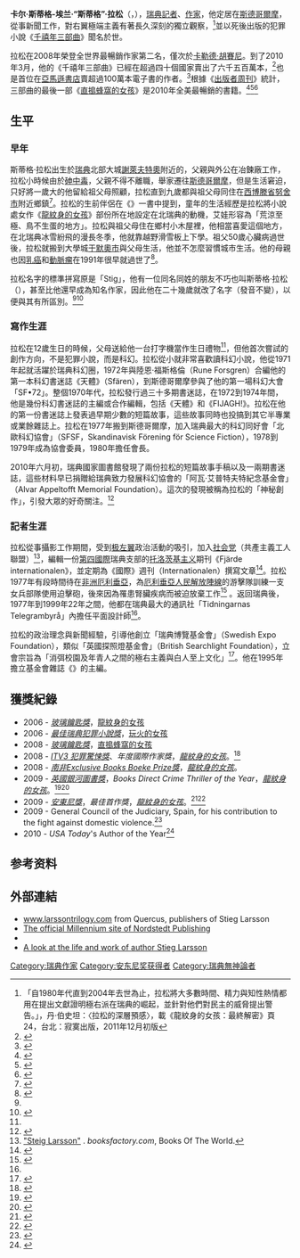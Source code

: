 {{Infobox writer
| name         = 斯蒂格·拉松<br />Stieg Larsson
| image        = Stieg Larsson.jpg
| imagesize    = 
| alt          = 
| caption      = 
| pseudonym    = 
| birthname    = 
| birthdate    = {{birth date|1954|8|15|df=y}}
| birthplace   = {{SWE}}{{Link-en|謝萊夫特港|Skelleftehamn}}
| deathdate    = {{death date and age|2004|11|9|1954|8|15|df=y}}
| deathplace   = {{SWE}}[[斯德哥爾摩|斯德哥爾摩]]
| occupation   = [[記者|記者]]、[[小說家|小說家]]
| nationality  = {{SWE}}
| ethnicity    = 
| citizenship  = 
| education    =
| alma_mater   = 
| period       = 1990-2004
| genre        = [[犯罪小說|犯罪小說]]、[[驚悚小說|驚悚小說]]
| subject      = 
| movement     = 
| notableworks = 《[[千禧年三部曲|千禧年三部曲]]》
| spouse       = 
| partner      = 
| children     =
| relatives    = 
| influences   =
| influenced   = 
| awards       = 
| signature    = 
| signature_alt = 
| website      = http://www.stieglarsson.se/
| portaldisp   = 
}}

'''卡尔·斯蒂格-埃兰·“斯蒂格”·拉松 '''（{{lang-sv|Karl Stig-Erland "Stieg" Larsson}}，{{bd|1954年|8月15日|2004年|11月9日}}），[[瑞典|瑞典]][[記者|記者]]、[[作家|作家]]，他定居在[[斯德哥爾摩|斯德哥爾摩]]，從事新聞工作，對右翼極端主義有著長久深刻的獨立觀察，<ref>「自1980年代直到2004年去世為止，拉松將大多數時間、精力與知性熱情都用在提出文獻證明極右派在瑞典的崛起，並針對他們對民主的威脅提出警告。」，丹·伯史坦：〈拉松的深層預感〉，載《龍紋身的女孩：最終解密》頁24，台北：寂寞出版，2011年12月初版</ref>並以死後出版的犯罪小說《[[千禧年三部曲|千禧年三部曲]]》聞名於世。

拉松在2008年榮登全世界最暢銷作家第二名，僅次於[[卡勒德·胡賽尼|卡勒德·胡賽尼]]。到了2010年3月，他的《千禧年三部曲》已經在超過四十個國家賣出了六千五百萬本，<ref>{{cite web | url= http://www.bbc.co.uk/news/entertainment-arts-16110375 | title= Hollywood takes on ''Girl with the Dragon Tattoo'' | publisher= BBC News | first= Genevieve | last= Hassan | date= 2011-12-25 | accessdate= 2012-01-12 | archive-date= 2013-07-12 | archive-url= https://www.webcitation.org/6I37aXi4a?url=http://www.bbc.co.uk/news/entertainment-arts-16110375 | dead-url= no }}</ref>也是首位在[[亞馬遜書店|亞馬遜書店]]賣超過100萬本電子書的作者。<ref>{{cite web | url= http://www.guardian.co.uk/books/2010/jul/28/stieg-larsson-1m-ebooks-amazon | title= Stieg Larsson becomes first author to sell 1m ebooks on Amazon | publisher= The Guardian | date= July 285, 2010 | accessdate= 2011-02-12 | archive-date= 2010-07-31 | archive-url= https://web.archive.org/web/20100731205217/http://www.guardian.co.uk/books/2010/jul/28/stieg-larsson-1m-ebooks-amazon | dead-url= no }}</ref>根據《[[出版者周刊|出版者周刊]]》統計，三部曲的最後一部《[[直搗蜂窩的女孩|直搗蜂窩的女孩]]》是2010年全美最暢銷的書籍。<ref name=AbeBooks>{{cite web | title=Bestselling fiction authors in the world for 2008 | url=http://www.abebooks.com/blog/index.php/2009/01/15/bestselling-fiction-authors-in-the-world-for-2008/ | date=2009-01-15 | publisher=[[AbeBooks|AbeBooks]] | accessdate=2009-09-22 | archive-date=2012-05-29 | archive-url=https://archive.today/20120529183203/http://www.abebooks.com/blog/index.php/2009/01/15/bestselling-fiction-authors-in-the-world-for-2008/ | dead-url=yes }}</ref><ref>{{cite news | title=Inspector Norse: Why are Nordic detective novels so successful? | url=http://www.economist.com/culture/displaystory.cfm?story_id=15660846 | date=2010-03-11 | work=The Economist | accessdate=2010-03-19 | archive-date=2010-05-16 | archive-url=https://web.archive.org/web/20100516143352/http://www.economist.com/culture/displaystory.cfm?story_id=15660846 | dead-url=no }}</ref><ref>{{cite magazine |title=The Winning Game: 2010 Hardovers, Facts, Figures |url=http://www.publishersweekly.com/pw/by-topic/industry-news/publisher-news/article/46541-the-winning-game-2010-hardcovers-facts--figures-2011.html?page=1 |first=Daisy |last=Maryles |magazine=Publishers Weekly |date=3 September 2011 |access-date=2013-06-16 |archive-date=2012-07-28 |archive-url=https://web.archive.org/web/20120728120450/http://www.publishersweekly.com/pw/by-topic/industry-news/publisher-news/article/46541-the-winning-game-2010-hardcovers-facts--figures-2011.html?page=1 |dead-url=no }}</ref>

== 生平 ==
=== 早年 ===
斯蒂格·拉松出生於[[瑞典|瑞典]]北部大城[[謝萊夫特奧|謝萊夫特奧]]附近的{{Link-en|謝萊夫特港|Skelleftehamn}}，父親與外公在冶鍊廠工作，拉松小時候由於[[砷中毒|砷中毒]]，父親不得不離職，舉家遷往[[斯德哥爾摩|斯德哥爾摩]]，但是生活窘迫，只好將一歲大的他留給祖父母照顧，拉松直到九歲都與祖父母同住在[[西博滕省|西博滕省]][[努舍市|努舍市]]附近鄉鎮<ref name=Norran>{{cite web|last=Petersson|first=Jenny|title=Berättelsen om Stieg Larsson|trans_title=The story about Stieg Larsson|language=sv|url=http://norran.se/noje/article35797.ece|publisher=norran.se|accessdate=2011-06-15|deadurl=yes|archiveurl=https://archive.is/20111006153308/http://norran.se/2007/06/berattelsenomstieglarsson/|archivedate=2011年10月6日}}</ref>。拉松的生前伴侶{{Link-en|艾娃·賈布列松|Eva Gabrielsson}}在《{{Link-en|關於拉松和我，有些事我想告訴你|"There Are Things I Want You to Know" About Stieg Larsson and Me}}》一書中提到，童年的生活經歷是拉松將小說處女作《[[龍紋身的女孩|龍紋身的女孩]]》部份所在地設定在北瑞典的動機，艾娃形容為「荒涼至極、鳥不生蛋的地方」。拉松與祖父母住在鄉村小木屋裡，他相當喜愛這個地方，在北瑞典冰雪紛飛的漫長冬季，他就靠越野滑雪板上下學。祖父50歲心臟病過世後，拉松就搬到大學城[[于默奧|于默奧市]]與父母生活，他並不怎麼習慣城市生活。他的母親也因[[乳癌|乳癌]]和[[動脈瘤|動脈瘤]]在1991年很早就過世了<ref name="Gabrielsson, Eva 2011">{{cite book|last=Gabrielsson|first= Eva, |first2=Marie-Françoise |last2=Colombani |first3=Linda|last3= Coverdale |title="There Are Things I Want You to Know" about Stieg Larsson and Me |url=https://archive.org/details/therearethingsiw0000gabr_a5w6|location= New York |publisher=[[Seven_Stories|Seven Stories]] |year= 2011}}</ref>。

拉松名字的標準拼寫原是「Stig」，他有一位同名同姓的朋友不巧也叫斯蒂格·拉松（{{link-en|Stig Larsson|Stig Larsson (author)}}），甚至比他還早成為知名作家，因此他在二十幾歲就改了名字（發音不變），以便與其有所區別。<ref name="Norran"/><ref name=Folkbladet>{{cite web|last=Forsman|first=Hans|title=Stig Larsson: Han ändrade själv stavningen|language=sv|trans_title=Stieg Larsson: He changed the spelling himself|url=http://www.folkbladet.nu/137240/2009/02/27/stig-larsson-han-andrade-sjalv-stavningen|publisher=folkbladet.nu|accessdate=2011-06-15|deadurl=yes|archiveurl=https://web.archive.org/web/20110720185220/http://www.folkbladet.nu/137240/2009/02/27/stig-larsson-han-andrade-sjalv-stavningen|archivedate=2011年7月20日}}</ref>

=== 寫作生涯 ===
拉松在12歲生日的時候，父母送給他一台打字機當作生日禮物<ref name=Norran />，但他首次嘗試的創作方向，不是犯罪小說，而是科幻。拉松從小就非常喜歡讀科幻小說，他從1971年起就活躍於瑞典科幻圈，1972年與陸恩·福斯格倫（Rune Forsgren）合編他的第一本科幻書迷誌《天體》（Sfären），到斯德哥爾摩參與了他的第一場科幻大會「SF•72」。整個1970年代，拉松發行過三十多期書迷誌，在1972到1974年間，他是幾份科幻書迷誌的主編或合作編輯，包括《天體》和《FIJAGH!》。拉松在他的第一份書迷誌上發表過早期少數的短篇故事，這些故事同時也投搞到其它半專業或業餘雜誌上。拉松在1977年搬到斯德哥爾摩，加入瑞典最大的科幻同好會「北歐科幻協會」（SFSF，Skandinavisk Förening för Science Fiction），1978到1979年成為協會委員，1980年擔任會長。

2010年六月初，瑞典國家圖書館發現了兩份拉松的短篇故事手稿以及一兩期書迷誌，這些材料早已捐贈給瑞典致力發展科幻協會的「阿瓦·艾普特夫特紀念基金會」（Alvar Appeltofft Memorial Foundation）。這次的發現被稱為拉松的「神秘創作」，引發大眾的好奇關注。<ref name="itzkoff20100608">{{cite news | last=Itzkoff | first=Dave | url=http://artsbeat.blogs.nytimes.com/2010/06/08/unpublished-manuscripts-by-stieg-larsson-are-found/ | title=Unpublished Manuscripts by Stieg Larsson Are Found | work=The New York Times | date=2010-06-08 | accessdate=2013-06-19 | archive-date=2011-12-20 | archive-url=https://web.archive.org/web/20111220062028/http://artsbeat.blogs.nytimes.com/2010/06/08/unpublished-manuscripts-by-stieg-larsson-are-found/ | dead-url=no }}</ref>

=== 記者生涯 ===
拉松從事攝影工作期間，受到[[极左翼|极左翼]]政治活動的吸引，加入[[社会党_(瑞典)|社会党]]（共產主義工人聯盟）<ref>[http://www.booksfactory.com/writers/larsson.htm "Steig Larsson"] {{Wayback|url=http://www.booksfactory.com/writers/larsson.htm |date=20101009080509 }}. ''booksfactory.com'', Books Of The World.</ref>，編輯一份[[第四國際|第四國際]]瑞典支部的[[托洛茨基主义|托洛茨基主义]]期刊《Fjärde internationalen》，並定期為《國際》週刊（Internationalen）撰寫文章<ref name="Stieglarsson.com">{{cite web |url=http://www.stieglarsson.com/Life-and-work |title=Biography – Background – Stieg Larsson, the man behind Lisbeth Salander |publisher=Stieglarsson.com |date=2004-11-09 |accessdate=2010-08-05 |archive-url=https://web.archive.org/web/20090430104257/http://stieglarsson.com/Life-and-work |archive-date=2009-04-30 |dead-url=yes }}</ref>。拉松1977年有段時間待在[[非洲|非洲]][[厄利垂亞|厄利垂亞]]，為[[厄利垂亞人民解放陣線|厄利垂亞人民解放陣線]]的游擊隊訓練一支女兵部隊使用迫擊砲，後來因為罹患腎臟疾病而被迫放棄工作<ref>{{cite news |url=http://www.guardian.co.uk/books/2010/oct/15/stieg-girls-with-grenade-launchers |title=Stieg Larson 'spent year training Eritrean guerrillas' |work=The Guardian |date=2010-10-16 |location=London |first=Homa |last=Khaleeli |accessdate=2013-06-19 |archive-date=2013-06-22 |archive-url=https://web.archive.org/web/20130622060918/http://www.guardian.co.uk/books/2010/oct/15/stieg-girls-with-grenade-launchers |dead-url=no }}</ref> 。返回瑞典後，1977年到1999年22年之間，他都在瑞典最大的通訊社「Tidningarnas Telegrambyrå」內擔任平面設計師<ref name="Stieglarsson.com"/>。

拉松的政治理念與新聞經驗，引導他創立「瑞典博覽基金會」（Swedish Expo Foundation），類似「英國探照燈基金會」（British Searchlight Foundation），立會宗旨為「消弭校園及年青人之間的極右主義與白人至上文化」<ref name="expo.se">{{cite web |url=http://expo.se/about-expo.html |title=About Expo |publisher=Expo.se |date=2010-05-07 |accessdate=2010-08-05 |deadurl=yes |archiveurl=https://web.archive.org/web/20100812145309/http://www.expo.se/about-expo.html |archivedate=2010年8月12日 }}</ref>。他在1995年擔立基金會雜誌《{{link-en|Expo|Expo (magazine)}}》的主編。

==獲獎紀錄==
* 2006 - ''[[玻璃鑰匙獎|玻璃鑰匙獎]]''，[[龍紋身的女孩|龍紋身的女孩]]
* 2006 - ''[[最佳瑞典犯罪小說獎|最佳瑞典犯罪小說獎]]''，[[玩火的女孩|玩火的女孩]]
* 2008 - ''[[玻璃鑰匙獎|玻璃鑰匙獎]]''，[[直搗蜂窩的女孩|直搗蜂窩的女孩]]
* 2008 - ''[[ITV3_犯罪驚悚獎|ITV3 犯罪驚悚獎]]''、''年度國際作家獎''，''[[龍紋身的女孩|龍紋身的女孩]]''。<ref>{{cite web|author= Allen, Katie|title= Rankin and P D James pick up ITV3 awards|url= http://www.thebookseller.com/news/68347-rankin-and-p-d-james-pick-up-itv3-awards.html|work= theBookseller.com|date= 2008-10-06|accessdate= 2008-10-06|deadurl= yes|archiveurl= https://web.archive.org/web/20090409070859/http://www.thebookseller.com/news/68347-rankin-and-p-d-james-pick-up-itv3-awards.html|archivedate= 2009-04-09}}</ref>
* 2008 - ''[[南非Exclusive_Books_Boeke_Prize獎|南非Exclusive Books Boeke Prize獎]]''，''[[龍紋身的女孩|龍紋身的女孩]]''。
* 2009 - ''[[英國銀河圖書獎|英國銀河圖書獎]]''，''Books Direct Crime Thriller of the Year''，''[[龍紋身的女孩|龍紋身的女孩]]''。<ref>{{Cite web |url=http://www.galaxybritishbookawards.com/winners.asp |title=Galaxy British Book Awards site |accessdate=2011-02-12 |archive-date=2012-03-04 |archive-url=https://web.archive.org/web/20120304004149/http://www.galaxybritishbookawards.com/winners.asp |dead-url=yes }}</ref><ref>{{cite web |url=http://www.literaryawards.co.uk/british.html#09 |title=2009 Galaxy British Book Awards. Winners. Shortlists. 1991 to present |publisher=Literaryawards.co.uk |date= |accessdate=2010-08-05 |deadurl=yes |archiveurl=https://web.archive.org/web/20111116162110/http://www.literaryawards.co.uk/british.html#09 |archivedate=2011-11-16 }}</ref>
* 2009 - ''[[安東尼獎|安東尼獎]]''，''最佳首作獎''，''[[龍紋身的女孩|龍紋身的女孩]]''。<ref>{{cite web |url=http://www.bouchercon.info/history.html |title=Bouchercon World Mystery Convention : Anthony Awards and History |publisher=Bouchercon.info |date= |accessdate=2010-08-05 |archive-date=2007-09-25 |archive-url=https://web.archive.org/web/20070925053237/http://www.bouchercon.info/history.html |dead-url=no }}</ref><ref>{{cite web |url=http://www.bookreporter.com/features/awards-anthony.asp#2009 |title=The Anthony Awards |publisher=Bookreporter.com |date= |accessdate=2010-08-05 |deadurl=yes |archiveurl=https://web.archive.org/web/20081006141918/http://www.bookreporter.com/features/awards-anthony.asp#2009 |archivedate=2008-10-06 }}</ref>
* 2009 - General Council of the Judiciary, Spain, for his contribution to the fight against domestic violence.<ref name="test">{{cite web |last=Hibbert |first=Katharine |url=http://www.thefirstpost.co.uk/54127,news,injustice-mars-the-publication-of-stieg-larssons-final-book-in-the-millennium-trilogy |title=A terrible injustice mars the publication of Stieg Larsson's final book | Books | Arts |publisher=The First Post |date=2009-09-30 |accessdate=2010-08-05 |archive-date=2009-10-04 |archive-url=https://web.archive.org/web/20091004033928/http://www.thefirstpost.co.uk/54127,news,injustice-mars-the-publication-of-stieg-larssons-final-book-in-the-millennium-trilogy |dead-url=no }}</ref>
*2010 - ''USA Today'''s Author of the Year<ref>{{cite web|author= Donahue, Deirdre|title= Author of the year: Stieg Larsson's legacy lives on|url= http://www.usatoday.com/life/books/news/2010-12-23-stiegyearend23_ST_N.htm|publisher= USA Today|date= 2010-12-23|accessdate= 2010-12-31|archive-date= 2010-12-26|archive-url= https://web.archive.org/web/20101226163330/http://www.usatoday.com/life/books/news/2010-12-23-stiegyearend23_ST_N.htm|dead-url= no}}</ref>

== 参考资料 ==
{{reflist}}

== 外部連結 ==
* [https://web.archive.org/web/20110202182740/http://www.larssontrilogy.com/ www.larssontrilogy.com] from Quercus, publishers of Stieg Larsson
* [http://www.stieglarsson.se/ The official Millennium site of Nordstedt Publishing]{{Wayback|url=http://www.stieglarsson.se/ |date=20140925101858 }}
* {{iMDb name|2297183}}
* [https://web.archive.org/web/20100529033629/http://www.charlierose.com/view/interview/11025 A look at the life and work of author Stieg Larsson ]

{{千禧年三部曲}}

{{Authority control}}
[[Category:瑞典作家|Category:瑞典作家]]
[[Category:安东尼奖获得者|Category:安东尼奖获得者]]
[[Category:瑞典無神論者|Category:瑞典無神論者]]